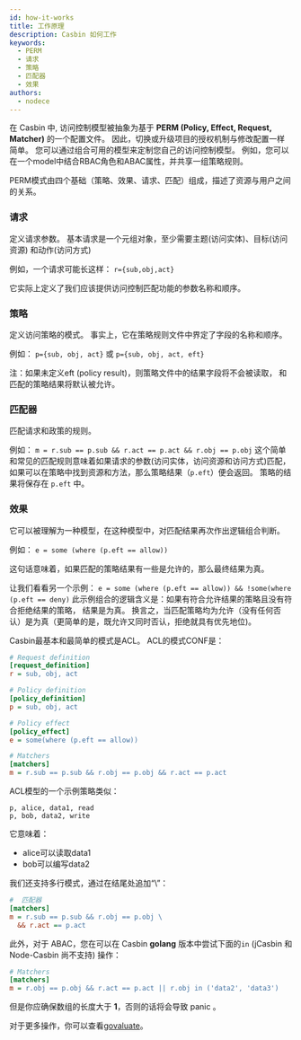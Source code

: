 ```yaml
---
id: how-it-works
title: 工作原理
description: Casbin 如何工作
keywords:
  - PERM
  - 请求
  - 策略
  - 匹配器
  - 效果
authors:
  - nodece
---
```


在 Casbin 中, 访问控制模型被抽象为基于 **PERM (Policy, Effect, Request, Matcher)** 的一个配置文件。 因此，切换或升级项目的授权机制与修改配置一样简单。 您可以通过组合可用的模型来定制您自己的访问控制模型。 例如，您可以在一个model中结合RBAC角色和ABAC属性，并共享一组策略规则。

PERM模式由四个基础（策略、效果、请求、匹配）组成，描述了资源与用户之间的关系。

### 请求
定义请求参数。 基本请求是一个元组对象，至少需要主题(访问实体)、目标(访问资源) 和动作(访问方式)

例如，一个请求可能长这样： `r={sub,obj,act}`

它实际上定义了我们应该提供访问控制匹配功能的参数名称和顺序。

### 策略
定义访问策略的模式。 事实上，它在策略规则文件中界定了字段的名称和顺序。

例如： `p={sub, obj, act}` 或 `p={sub, obj, act, eft}`

注：如果未定义eft (policy result)，则策略文件中的结果字段将不会被读取， 和匹配的策略结果将默认被允许。

### 匹配器
匹配请求和政策的规则。

例如： `m = r.sub == p.sub && r.act == p.act && r.obj == p.obj` 这个简单和常见的匹配规则意味着如果请求的参数(访问实体，访问资源和访问方式)匹配， 如果可以在策略中找到资源和方法，那么策略结果（`p.eft`）便会返回。 策略的结果将保存在 `p.eft` 中。

### 效果
它可以被理解为一种模型，在这种模型中，对匹配结果再次作出逻辑组合判断。

例如： `e = some (where (p.eft == allow))`

这句话意味着，如果匹配的策略结果有一些是允许的，那么最终结果为真。

让我们看看另一个示例： `e = some (where (p.eft == allow)) && !some(where (p.eft == deny)` 此示例组合的逻辑含义是：如果有符合允许结果的策略且没有符合拒绝结果的策略， 结果是为真。 换言之，当匹配策略均为允许（没有任何否认）是为真（更简单的是，既允许又同时否认，拒绝就具有优先地位)。

Casbin最基本和最简单的模式是ACL。 ACL的模式CONF是：

```ini
# Request definition
[request_definition]
r = sub, obj, act

# Policy definition
[policy_definition]
p = sub, obj, act

# Policy effect
[policy_effect]
e = some(where (p.eft == allow))

# Matchers
[matchers]
m = r.sub == p.sub && r.obj == p.obj && r.act == p.act

```

ACL模型的一个示例策略类似：

```
p, alice, data1, read
p, bob, data2, write
```

它意味着：

- alice可以读取data1
- bob可以编写data2

我们还支持多行模式，通过在结尾处追加“\\”：

```ini
#  匹配器
[matchers]
m = r.sub == p.sub && r.obj == p.obj \ 
  && r.act == p.act
```

此外，对于 ABAC，您在可以在 Casbin **golang** 版本中尝试下面的`in` (jCasbin 和 Node-Casbin 尚不支持) 操作：

```ini
# Matchers
[matchers]
m = r.obj == p.obj && r.act == p.act || r.obj in ('data2', 'data3')
```

但是你应确保数组的长度大于 **1**，否则的话将会导致 panic 。

对于更多操作，你可以查看[govaluate](https://github.com/Knetic/govaluate)。

